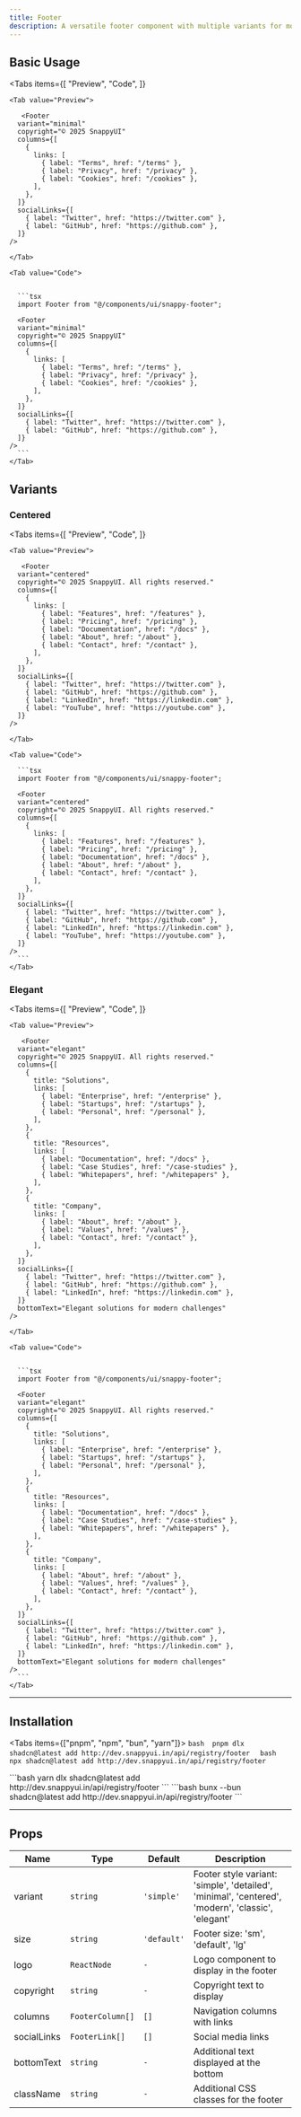 ```yaml
---
title: Footer
description: A versatile footer component with multiple variants for modern web applications
---
```



## Basic Usage

<Tabs
  items={[
    "Preview",
    "Code",
  ]}
  >
    <Tab value="Preview">

       <Footer
      variant="minimal"
      copyright="© 2025 SnappyUI"
      columns={[
        {
          links: [
            { label: "Terms", href: "/terms" },
            { label: "Privacy", href: "/privacy" },
            { label: "Cookies", href: "/cookies" },
          ],
        },
      ]}
      socialLinks={[
        { label: "Twitter", href: "https://twitter.com" },
        { label: "GitHub", href: "https://github.com" },
      ]}
    />

    </Tab>

    <Tab value="Code">

      
      ```tsx
      import Footer from "@/components/ui/snappy-footer";

      <Footer
      variant="minimal"
      copyright="© 2025 SnappyUI"
      columns={[
        {
          links: [
            { label: "Terms", href: "/terms" },
            { label: "Privacy", href: "/privacy" },
            { label: "Cookies", href: "/cookies" },
          ],
        },
      ]}
      socialLinks={[
        { label: "Twitter", href: "https://twitter.com" },
        { label: "GitHub", href: "https://github.com" },
      ]}
    />
      ```
    </Tab>
</Tabs>

## Variants

### Centered

<Tabs
  items={[
    "Preview",
    "Code",
  ]}
  >
    <Tab value="Preview">

       <Footer
      variant="centered"
      copyright="© 2025 SnappyUI. All rights reserved."
      columns={[
        {
          links: [
            { label: "Features", href: "/features" },
            { label: "Pricing", href: "/pricing" },
            { label: "Documentation", href: "/docs" },
            { label: "About", href: "/about" },
            { label: "Contact", href: "/contact" },
          ],
        },
      ]}
      socialLinks={[
        { label: "Twitter", href: "https://twitter.com" },
        { label: "GitHub", href: "https://github.com" },
        { label: "LinkedIn", href: "https://linkedin.com" },
        { label: "YouTube", href: "https://youtube.com" },
      ]}
    />

    </Tab>

    <Tab value="Code">
      
      ```tsx
      import Footer from "@/components/ui/snappy-footer";

      <Footer
      variant="centered"
      copyright="© 2025 SnappyUI. All rights reserved."
      columns={[
        {
          links: [
            { label: "Features", href: "/features" },
            { label: "Pricing", href: "/pricing" },
            { label: "Documentation", href: "/docs" },
            { label: "About", href: "/about" },
            { label: "Contact", href: "/contact" },
          ],
        },
      ]}
      socialLinks={[
        { label: "Twitter", href: "https://twitter.com" },
        { label: "GitHub", href: "https://github.com" },
        { label: "LinkedIn", href: "https://linkedin.com" },
        { label: "YouTube", href: "https://youtube.com" },
      ]}
    />
      ```
    </Tab>
</Tabs>

### Elegant

<Tabs
  items={[
    "Preview",
    "Code",
  ]}
  >
    <Tab value="Preview">

       <Footer
      variant="elegant"
      copyright="© 2025 SnappyUI. All rights reserved."
      columns={[
        {
          title: "Solutions",
          links: [
            { label: "Enterprise", href: "/enterprise" },
            { label: "Startups", href: "/startups" },
            { label: "Personal", href: "/personal" },
          ],
        },
        {
          title: "Resources",
          links: [
            { label: "Documentation", href: "/docs" },
            { label: "Case Studies", href: "/case-studies" },
            { label: "Whitepapers", href: "/whitepapers" },
          ],
        },
        {
          title: "Company",
          links: [
            { label: "About", href: "/about" },
            { label: "Values", href: "/values" },
            { label: "Contact", href: "/contact" },
          ],
        },
      ]}
      socialLinks={[
        { label: "Twitter", href: "https://twitter.com" },
        { label: "GitHub", href: "https://github.com" },
        { label: "LinkedIn", href: "https://linkedin.com" },
      ]}
      bottomText="Elegant solutions for modern challenges"
    />

    </Tab>

    <Tab value="Code">

      
      ```tsx
      import Footer from "@/components/ui/snappy-footer";

      <Footer
      variant="elegant"
      copyright="© 2025 SnappyUI. All rights reserved."
      columns={[
        {
          title: "Solutions",
          links: [
            { label: "Enterprise", href: "/enterprise" },
            { label: "Startups", href: "/startups" },
            { label: "Personal", href: "/personal" },
          ],
        },
        {
          title: "Resources",
          links: [
            { label: "Documentation", href: "/docs" },
            { label: "Case Studies", href: "/case-studies" },
            { label: "Whitepapers", href: "/whitepapers" },
          ],
        },
        {
          title: "Company",
          links: [
            { label: "About", href: "/about" },
            { label: "Values", href: "/values" },
            { label: "Contact", href: "/contact" },
          ],
        },
      ]}
      socialLinks={[
        { label: "Twitter", href: "https://twitter.com" },
        { label: "GitHub", href: "https://github.com" },
        { label: "LinkedIn", href: "https://linkedin.com" },
      ]}
      bottomText="Elegant solutions for modern challenges"
    />
      ```
    </Tab>
</Tabs>

---

## Installation

<Tabs items={["pnpm", "npm", "bun", "yarn"]}>
  <Tab value="pnpm">
    ```bash 
    pnpm dlx shadcn@latest add http://dev.snappyui.in/api/registry/footer 
    ```
  </Tab>
  <Tab value="npm">
    ```bash 
    npx shadcn@latest add http://dev.snappyui.in/api/registry/footer 
    ```

  </Tab>
  <Tab value="yarn">
    ```bash 
    yarn dlx shadcn@latest add http://dev.snappyui.in/api/registry/footer 
    ```
  </Tab>
  <Tab value="bun">
    ```bash 
    bunx --bun shadcn@latest add  http://dev.snappyui.in/api/registry/footer 
    ```
  </Tab>
</Tabs>

---

## Props

| Name        | Type             | Default     | Description                                                                                              |
| ----------- | ---------------- | ----------- | -------------------------------------------------------------------------------------------------------- |
| variant     | `string`         | `'simple'`  | Footer style variant: 'simple', 'detailed', 'minimal', 'centered', 'modern', 'classic', 'elegant'        |
| size        | `string`         | `'default'` | Footer size: 'sm', 'default', 'lg'                                                                       |
| logo        | `ReactNode`      | `-`         | Logo component to display in the footer                                                                  |
| copyright   | `string`         | `-`         | Copyright text to display                                                                                |
| columns     | `FooterColumn[]` | `[]`        | Navigation columns with links                                                                            |
| socialLinks | `FooterLink[]`   | `[]`        | Social media links                                                                                       |
| bottomText  | `string`         | `-`         | Additional text displayed at the bottom                                                                  |
| className   | `string`         | `-`         | Additional CSS classes for the footer                                                                    |